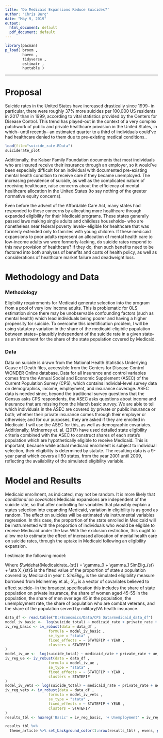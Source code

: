 ```yaml
---
title: 'Do Medicaid Expansions Reduce Suicides?'
author: "Chris Berg"
date: "May 9, 2019"
output:
  html_document: default
  pdf_document: default
---
```

```r
library(pacman)
p_load( broom ,
        haven ,
        tidyverse ,
        estimatr ,
        huxtable )
```
***
# Proposal

Suicide rates in the United States have increased drastically since 1999-- in particular, there were roughly 37% more suicides per 100,000 US residents in 2017 than in 1999, according to vital statistics provided by the Centers for Disease Control. This trend has played-out in the context of a very complex patchwork of public and private healthcare provision in the United States, in which-- until recently-- an estimated quarter to a third of individuals could've had healthcare denied to them due to pre-existing medical conditions.\footnote{https://www.kff.org/other/state-indicator/estimated-number-of-non-elderly-adults-with-declinable-pre-existing-conditions-under-pre-aca-practices/}.

```r
load(file="suicide_rate.RData")
suiciderate_plot

```

Additionally, the Kaiser Family Foundation documents that most individuals who are insured receive their insurance through an employer\footnote{https://www.kff.org/other/state-indicator/total-population/}, so it would've been especially difficult for an individual with documented pre-existing mental health condition to receive care if they became unemployed. The increasing prevalence of suicide, as well as the complicated nature of receiving healthcare, raise concerns about the efficiency of mental healthcare allocation in the United States (to say nothing of the greater normative equity concerns). 

Even before the advent of the Affordable Care Act, many states had responded to these concerns by allocating more healthcare through expanded eligibility for their Medicaid programs. These states generally passed laws making single adults and childless households-- who are nonetheless near federal poverty levels-- eligible for healthcare that was formerly extended only to families with young children\footnote{E.g. Wisconsin; see DeLeire et. al. 2013 https://www.healthaffairs.org/doi/full/10.1377/hlthaff.2012.1026}. If these medicaid expansions to poor adults represent an allocation of mental health care to low-income adults wo were formerly-lacking, do suicide rates respond to this new provision of healthcare? If they do, then such benefits need to be factored into both analyses of benefits and costs of health policy, as well as considerations of healthcare market failure and deadweight loss.

# Methodology and Data

### Methodology

Eligibility requirements for Medicaid generate selection into the program from a pool of very low income adults. This is problematic for OLS estimation since there may be unobservable confounding factors (such as mental health) which lead individuals being poorer and having a higher propensity for suicide. To overcome this identification problem, I will be using statutory variation in the share of the medicaid-eligibile population between states-- plausibly independent of the suicide rate in a given state-- as an instrument for the share of the state population covered by Medicaid.

### Data

Data on suicide is drawn from the National Health Statistics Underlying Cause of Death files, accessible from the Centers for Disease Control WONDER Online database. Data for all insurance and control variables comes from the Annual Social and Economic Supplement (ASEC) of the Current Population Survey (CPS), which contains individal-level survey data on demographics, income, employment, and insurance coverage. ASEC data is needed since, beyond the traditional survey questions that the Census asks CPS respondents, the ASEC asks questions about income and insurance that are missing from the March basic survey. We are able to tell which individuals in the ASEC are covered by private or public insurance or both; whether their private insurance comes through their employer or otherwise; and for our purposes, they are asked if they are enrolled in Medicaid. I will use the ASEC for this, as well as demographic covariates. Additionally, McInerney et. al. (2017)\footnote{https://www.aeaweb.org/articles?id=10.1257/pol.20150402} have used detailed state eligibility criteria combined with the ASEC to construct shares of each state's population which are hypothetically eligible to receive Medicaid. This is important, because while actual medicaid enrollment is subject to individual selection, their eligibility is determined by statute. The resulting data is a 9-year panel which covers all 50 states, from the year 2001 until 2009, reflecting the availability of the simulated eligibility variable.

# Model and Results


Medicaid enrollment, as indicated, may not be random. It is more likely that *conditional on covariates* Medicaid expansions are independent of the suicide rate, so that after controlling for variables that plausibly explain a states selection into expanding Medicaid, variation in eligibility is as good as random. The effect on suicides will be estimated via instrumental variables regression. In this case, the proportion of the state enrolled in Medicaid will be instrumented with the proportion of individuals who would be eligible to receive Medicaid under the law. With the exclusion restriction, this ought to allow me to estimate the effect of increased allocation of mental health care on suicide rates, through the uptake in Medicaid following an eligibility expansion.

I estimate the following model:

\begin{align} log(Suicide_{st}) = \beta_0 + \beta_1 \widehat{Medicaidrate_{st}} + \delta X_{st} + \varepsilon_{st} \end{align}

Where $\widehat{Medicaidrate_{st}} = \gamma_0 + \gamma_1 SimElig_{st} + \eta X_{st}$ is the fitted value of the proportion of state $s$ population covered by Medicaid in year $t$. $SimElig_{st}$ is the simulated eligibility measure borrowed from McInerney et al.; $X_{st}$ is a vector of covariates believed to affect suicide-- in the broadest specification this includes the share of state population on private insurance, the share of women aged 45-55 in the population, the share of men over age 45 in the population,\footnote{These are the gender-age groups identified as the highest rates of suicide according to the National Institutes for Mental Health: https://www.nimh.nih.gov/health/statistics/suicide.shtml} the unemployment rate, the share of population who are combat veterans, and the share of the population served by military/VA health insurance. 


```r
data_df <- read.table("D:/Economics/Data/CPS Data/medicaid_data_df")
model_iv_basic <-  log(suicide_total) ~ medicaid_rate + private_rate + m_older_age_rate + f_mid_age_rate  | se1_v4w + private_rate  + m_older_age_rate + f_mid_age_rate
iv_reg_basic <- iv_robust(data = data_df , 
                    formula = model_iv_basic ,
                    se_type = "stata" , 
                    fixed_effects = ~ STATEFIP + YEAR ,
                    clusters = STATEFIP
)
model_iv_ue <-  log(suicide_total) ~ medicaid_rate + private_rate + ue_rate + m_older_age_rate + f_mid_age_rate | se1_v4w + private_rate + ue_rate + m_older_age_rate + f_mid_age_rate
iv_reg_ue <- iv_robust(data = data_df , 
                    formula = model_iv_ue ,
                    se_type = "stata" , 
                    fixed_effects = ~ STATEFIP + YEAR ,
                    clusters = STATEFIP
)
model_iv_vets <- log(suicide_total) ~ medicaid_rate + private_rate + ue_rate + vet_rate + militcare_rate + m_older_age_rate + f_mid_age_rate | se1_v4w + private_rate + ue_rate + vet_rate + militcare_rate + m_older_age_rate + f_mid_age_rate 
iv_reg_vets <- iv_robust(data = data_df , 
                    formula = model_iv_vets ,
                    se_type = "stata" , 
                    fixed_effects = ~ STATEFIP + YEAR ,
                    clusters = STATEFIP
)
results_tbl <- huxreg('Basic' = iv_reg_basic, '+ Unemployment' = iv_reg_ue, '+ Veterans' = iv_reg_vets, stars = c(`*` = 0.1, `**` = 0.05, `***` = 0.01), statistics = c('N' = 'nobs') , coefs = c('Medicaid Rate' = 'medicaid_rate' , 'Private Rate' = 'private_rate' , 'Pct Men (Age 45+)' = 'm_older_age_rate' , 'Pct Women (Age 45-55)' = 'f_mid_age_rate' , 'Unemployment Rate' = 'ue_rate' , 'Pct Veterans' = 'vet_rate' , 'Military/VA' = 'militcare_rate') , error_pos='right')

results_tbl %>% 
  theme_article %>% set_background_color(1:nrow(results_tbl) , evens, grey(.95)) %>% set_top_border(final(), 1, 1) %>% set_caption('IV Results')
```

